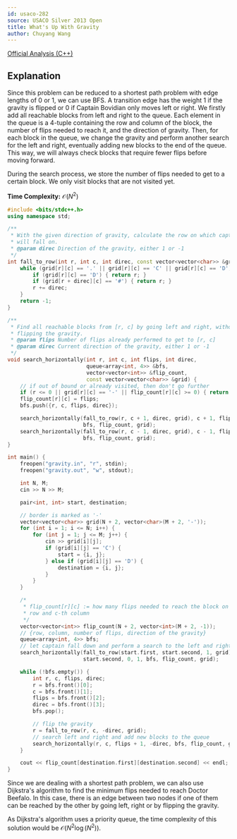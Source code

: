 ```yaml
---
id: usaco-282
source: USACO Silver 2013 Open
title: What's Up With Gravity
author: Chuyang Wang
---
```


[Official Analysis (C++)](http://www.usaco.org/current/data/sol_gravity.html)


## Explanation

Since this problem can be reduced to a shortest path problem with edge lengths
of 0 or 1, we can use BFS. A transition edge has the weight 1 if the gravity is
flipped or 0 if Captain Bovidian only moves left or right. We firstly add all
reachable blocks from left and right to the queue. Each element in the queue is
a 4-tuple containing the row and column of the block, the number of flips
needed to reach it, and the direction of gravity. Then, for each block in the
queue, we change the gravity and perform another search for the left and right,
eventually adding new blocks to the end of the queue. This way, we will always
check blocks that require fewer flips before moving forward.

During the search process, we store the number of flips needed to get to a
certain block. We only visit blocks that are not visited yet.

**Time Complexity:** $\mathcal{O}(N^2)$

<LanguageSection>
<CPPSection>

```cpp
#include <bits/stdc++.h>
using namespace std;

/**
 * With the given direction of gravity, calculate the row on which captain
 * will fall on.
 * @param direc Direction of the gravity, either 1 or -1
 */
int fall_to_row(int r, int c, int direc, const vector<vector<char>> &grid) {
	while (grid[r][c] == '.' || grid[r][c] == 'C' || grid[r][c] == 'D') {
		if (grid[r][c] == 'D') { return r; }
		if (grid[r + direc][c] == '#') { return r; }
		r += direc;
	}
	return -1;
}

/**
 * Find all reachable blocks from [r, c] by going left and right, without
 * flipping the gravity.
 * @param flips Number of flips already performed to get to [r, c]
 * @param direc Current direction of the gravity, either 1 or -1
 */
void search_horizontally(int r, int c, int flips, int direc,
                         queue<array<int, 4>> &bfs,
                         vector<vector<int>> &flip_count,
                         const vector<vector<char>> &grid) {
	// if out of bound or already visited, then don't go further
	if (r <= 0 || grid[r][c] == '-' || flip_count[r][c] >= 0) { return; }
	flip_count[r][c] = flips;
	bfs.push({r, c, flips, direc});

	search_horizontally(fall_to_row(r, c + 1, direc, grid), c + 1, flips, direc,
	                    bfs, flip_count, grid);
	search_horizontally(fall_to_row(r, c - 1, direc, grid), c - 1, flips, direc,
	                    bfs, flip_count, grid);
}

int main() {
	freopen("gravity.in", "r", stdin);
	freopen("gravity.out", "w", stdout);

	int N, M;
	cin >> N >> M;

	pair<int, int> start, destination;

	// border is marked as '-'
	vector<vector<char>> grid(N + 2, vector<char>(M + 2, '-'));
	for (int i = 1; i <= N; i++) {
		for (int j = 1; j <= M; j++) {
			cin >> grid[i][j];
			if (grid[i][j] == 'C') {
				start = {i, j};
			} else if (grid[i][j] == 'D') {
				destination = {i, j};
			}
		}
	}

	/*
	 * flip_count[r][c] := how many flips needed to reach the block on the r-th
	 * row and c-th column
	 */
	vector<vector<int>> flip_count(N + 2, vector<int>(M + 2, -1));
	// {row, column, number of flips, direction of the gravity}
	queue<array<int, 4>> bfs;
	// let captain fall down and perform a search to the left and right
	search_horizontally(fall_to_row(start.first, start.second, 1, grid),
	                    start.second, 0, 1, bfs, flip_count, grid);

	while (!bfs.empty()) {
		int r, c, flips, direc;
		r = bfs.front()[0];
		c = bfs.front()[1];
		flips = bfs.front()[2];
		direc = bfs.front()[3];
		bfs.pop();

		// flip the gravity
		r = fall_to_row(r, c, -direc, grid);
		// search left and right and add new blocks to the queue
		search_horizontally(r, c, flips + 1, -direc, bfs, flip_count, grid);
	}

	cout << flip_count[destination.first][destination.second] << endl;
}
```

</CPPSection>
</LanguageSection>


<Info title="Alternative Solution">

Since we are dealing with a shortest path problem, we can also use Dijkstra's
algorithm to find the minimum flips needed to reach Doctor Beefalo. In this case,
there is an edge between two nodes if one of them can be reached by the other by
going left, right or by flipping the gravity.

As Dijkstra's algorithm uses a priority queue, the time complexity of this
solution would be $\mathcal{O}(N^2 \log (N^2))$.

</Info>
